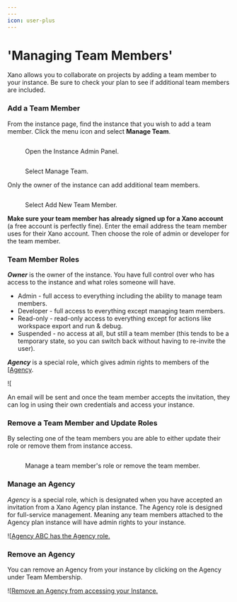 ```yaml
---
---
icon: user-plus
---
```


# 'Managing Team Members'

Xano allows you to collaborate on projects by adding a team member to your instance. Be sure to check your plan to see if additional team members are included.

### Add a Team Member <a href="#h_0d243484c2" id="h_0d243484c2"></a>

From the instance page, find the instance that you wish to add a team member. Click the menu icon and select **Manage Team**.

<figure><img src="..//assets/CleanShot 2023-04-26 at 11.35.21.png" alt="" /><figcaption><p>Open the Instance Admin Panel.</p></figcaption></figure>

<figure><img src="..//assets/CleanShot 2023-04-26 at 11.36.10.png" alt="" /><figcaption><p>Select Manage Team.</p></figcaption></figure>

Only the owner of the instance can add additional team members.

<figure><img src="..//assets/CleanShot 2023-04-26 at 11.37.04.png" alt="" /><figcaption><p>Select Add New Team Member.</p></figcaption></figure>

**Make sure your team member has already signed up for a Xano account** (a free account is perfectly fine). Enter the email address the team member uses for their Xano account. Then choose the role of admin or developer for the team member.

### Team Member Roles

_**Owner**_ is the owner of the instance. You have full control over who has access to the instance and what roles someone will have.&#x20;

* Admin - full access to everything including the ability to manage team members.
* Developer - full access to everything except managing team members.
* Read-only - read-only access to everything except for actions like workspace export and run & debug.
* Suspended - no access at all, but still a team member (this tends to be a temporary state, so you can switch back without having to re-invite the user).

_**Agency**_ is a special role, which gives admin rights to members of the [[Agency](managing-team-members.md#undefined).&#x20;

![[](https://downloads.intercomcdn.com/i/o/470329564/9f80c28f569eb7e071c7cf40/CleanShot+2022-02-23+at+17.20.01.png)

An email will be sent and once the team member accepts the invitation, they can log in using their own credentials and access your instance.

### Remove a Team Member and Update Roles

By selecting one of the team members you are able to either update their role or remove them from instance access.

<figure><img src="..//assets/CleanShot 2023-04-26 at 11.51.21.png" alt="" /><figcaption><p>Manage a team member's role or remove the team member.</p></figcaption></figure>

### Manage an Agency

_Agency_ is a special role, which is designated when you have accepted an invitation from a Xano Agency plan instance. The Agency role is designed for full-service management. Meaning any team members attached to the Agency plan instance will have admin rights to your instance.&#x20;

![[Agency ABC has the Agency role.](<../.gitbook/assets/CleanShot 2022-02-25 at 11.58.42.png>)

### Remove an Agency

You can remove an Agency from your instance by clicking on the Agency under Team Membership.

![[Remove an Agency from accessing your Instance.](<../.gitbook/assets/CleanShot 2022-02-25 at 12.03.17.png>)